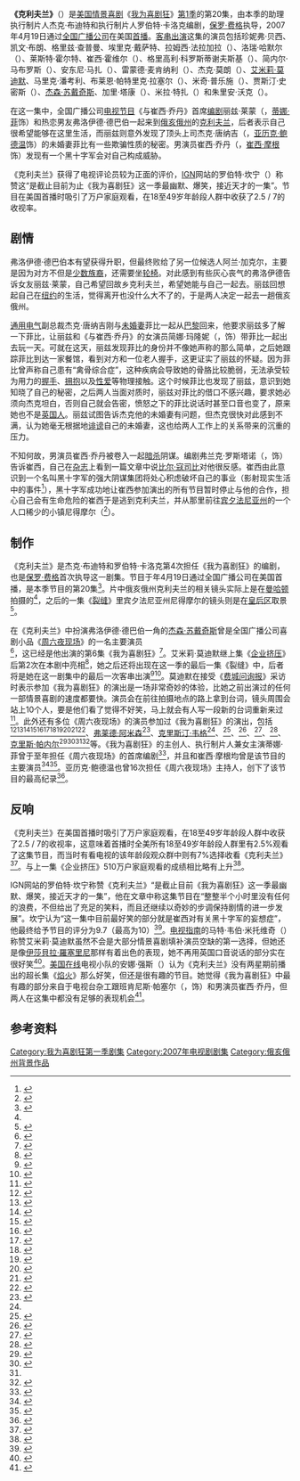 {{noteTA
|G1=Movie
|G2=Show
|1=zh-cn:我为喜剧狂; zh-tw:超級製作人; zh-hk:娛樂揸Fit人;
|2=zh-hk:珍·嘉露絲姬;zh-cn=简·科拉克斯基;
}}
{{Infobox television episode
| Title        = 克利夫兰<br />{{lang|en|Cleveland}}
| Series       = [[我为喜剧狂|我为喜剧狂]]
| Image        =  <!-- No-free image with insufficient rationale [[Image:Phoebe_(Cleveland).png|250px]] -->
| Caption      = Phoebe at a restaurant cheating on Jack
| Season       = 1
| Episode      = 20
| Airdate      = {{Start date|2007|04|19}}
| Production   = 120
| Writer       = {{link-en|杰克·布迪特|Jack Burditt}}<br />{{link-en|罗伯特·卡洛克|Robert Carlock}}
| Director     = [[保罗·费格|保罗·费格]]
| Photographer = 瓦尼亚·西恩祖尔（{{lang|en|Vanja Černjul}}）
| Guests       = {{link-en|珍妮弗·贝西|Jennifer Bassey}}饰充满活力的老妇人<br />凯文·布朗（{{lang|en|Kevin Brown}}）饰达特·康·斯莱特里（{{lang|en|Dot Com Slattery}}）<br />格里兹·查普曼（{{lang|en|Grizz Chapman}}）饰格里兹·格里斯伍德（{{lang|en|Grizz Griswold}}）<br />{{link-en|埃里克·戴萨特|Eric Dysart}}饰阿兰·加克尔（{{lang|en|Alan Garkel}}）<br />[[莱斯特·霍尔特|莱斯特·霍尔特]]以自己的真实身份出场<br />[[艾米莉·莫迪默|艾米莉·莫迪默]]饰菲比（{{lang|en|Phoebe}}）<br />{{link-en|马里克·潘考利|Maulik Pancholy}}饰乔纳森（{{lang|en|Jonathan}}）<br />[[杰森·苏戴奇斯|杰森·苏戴奇斯]]饰弗洛伊德·德巴伯（{{lang|en|Floyd DeBarber}}）
| Episode list = [[我为喜剧狂_(第1季)|《我为喜剧狂》 (第1季)]]<br />[[我为喜剧狂剧集列表|我为喜剧狂剧集列表]]
| Prev         = [[企业挤压|企业挤压]]
| Next         = [[裂缝_(我为喜剧狂)|裂缝]]
}}

'''《克利夫兰》'''（{{lang-en|''Cleveland''}}）是[[美国|美国]][[情景喜剧|情景喜剧]]《[[我为喜剧狂|我为喜剧狂]]》[[我为喜剧狂_(第1季)|第1季]]的第20集，由本季的助理执行制片人杰克·布迪特和执行制片人罗伯特·卡洛克编剧，[[保罗·费格|保罗·费格]]执导，2007年4月19日通过[[全国广播公司|全国广播公司]]在美国[[首演|首播]]。[[友情客串|客串出演]]这集的演员包括珍妮弗·贝西、凯文·布朗、格里兹·查普曼、埃里克·戴萨特、拉姆西·法拉加拉（{{lang|en|Ramsey Faragallah}}）、洛瑞·哈默尔（{{lang|en|Lori Hammel}}）、莱斯特·霍尔特、崔西·霍维尔（{{lang|en|Traci Hovel}}）、格里高利·科罗斯蒂谢夫斯基（{{lang|en|Gregory Korostishevsky}}）、简内尔·马布罗斯（{{lang|en|Jenelle Marlbrough}}）、安东尼·马扎（{{lang|en|Anthony Mazza}}）、雷蒙德·麦肯纳利（{{lang|en|Raymond McAnally}}）、杰克·莫朗（{{lang|en|Jack Moran}}）、[[艾米莉·莫迪默|艾米莉·莫迪默]]、马里克·潘考利、布莱恩·帕特里克·拉塞尔（{{lang|en|Brian Patrick Russell}}）、米奇·普乐施（{{lang|en|Mitch Poulos}}）、贾斯汀·史密斯（{{lang|en|Justin Smith}}）、[[杰森·苏戴奇斯|杰森·苏戴奇斯]]、加里·塔康（{{lang|en|Gary Tacon}}）、米拉·特扎（{{lang|en|Mira Tzur}}）和朱里安·沃克（{{lang|en|Julian Walker}}）。

在这一集中，全国广播公司[[电视节目|电视节目]]《{{lang|en|TGS}}与崔西·乔丹》首席[[编剧|编剧]]丽兹·莱蒙（{{lang|en|Liz Lemon}}，[[蒂娜·菲|蒂娜·菲]]饰）和热恋男友弗洛伊德·德巴伯一起来到[[俄亥俄州|俄亥俄州]]的[[克利夫兰_(俄亥俄州)|克利夫兰]]，后者表示自己很希望能够在这里生活，而丽兹则意外发现了顶头上司杰克·唐纳吉（{{lang|en|Jack Donaghy}}，[[亚历克·鲍德温|亚历克·鲍德温]]饰）的未婚妻菲比有一些欺骗性质的秘密。男演员崔西·乔丹（{{lang|en|Tracy Jordan}}，[[崔西·摩根|崔西·摩根]]饰）发现有一个黑十字军会对自己构成威胁。

《克利夫兰》获得了电视评论员较为正面的评价，[[IGN|IGN]]网站的罗伯特·坎宁（{{lang|en|Robert Canning}}）称赞这“是截止目前为止《我为喜剧狂》这一季最幽默、爆笑，接近天才的一集”。节目在美国首播时吸引了{{lang|en|520}}万户家庭观看，在18至49岁年龄段人群中收获了2.5 / 7的收视率。

== 剧情 ==
弗洛伊德·德巴伯本有望获得升职，但最终败给了另一位候选人阿兰·加克尔，主要是因为对方不但是[[非裔美国人|少数族裔]]，还需要坐[[轮椅|轮椅]]。对此感到有些灰心丧气的弗洛伊德告诉女友丽兹·莱蒙，自己希望回故乡克利夫兰，希望她能与自己一起去。丽兹回想起自己在[[纽约|纽约]]的生活，觉得离开也没什么大不了的，于是两人决定一起去一趟俄亥俄州。 

[[通用电气|通用电气]]副总裁杰克·唐纳吉刚与[[未婚妻|未婚妻]]菲比一起从[[巴黎|巴黎]]回来，他要求丽兹多了解一下菲比，让丽兹和《{{lang|en|TGS}}与崔西·乔丹》的女演员简娜·玛隆妮（{{lang|en|Jenna Maroney}}，{{link-en|简·科拉克斯基|Jane Krakowski}}饰）带菲比一起出去玩一天。可就在这天，丽兹发现菲比的身份并不像她声称的那么简单，之后她跟踪菲比到达一家餐馆，看到对方和一位老人握手，这更证实了丽兹的怀疑。因为菲比曾声称自己患有“禽骨综合症”，这种疾病会导致她的骨胳比较脆弱，无法承受较为用力的[[握手|握手]]、[[拥抱|拥抱]]以及[[性爱|性爱]]等物理接触。这个时候菲比也发现了丽兹，意识到她知晓了自己的秘密，之后两人当面对质时，丽兹对菲比的借口不感兴趣，要求她必须向杰克坦白，否则自己就会告密，愤怒之下的菲比说话时甚至口音也变了，原来她也不是[[英国人|英国人]]。丽兹试图告诉杰克他的未婚妻有问题，但杰克很快对此感到不满，认为她毫无根据地[[诽谤|诽谤]]自己的未婚妻，这也给两人工作上的关系带来的沉重的压力。

不知何故，男演员崔西·乔丹被卷入一起[[暗杀|暗杀]]阴谋。编剧弗兰克·罗斯塔诺（{{lang|en|Frank Rossitano}}，{{link-en|贾达·弗雷德兰德|Judah Friedlander}}饰）告诉崔西，自己在[[杂志|杂志]]上看到一篇文章中说[[比尔·寇司比|比尔·寇司比]]对他很反感。崔西由此意识到一个名叫黑十字军的强大阴谋集团将处心积虑破坏自己的事业（影射现实生活中的事件<ref>{{cite web |url=http://www.hongpong.com/archives/2005/12/19/dave_chappelle_conspiracy_theory_oprah_threats_farrakhan_thugs |title=The Dave Chappelle conspiracy theory: Oprah threats, Farrakhan thugs?? |date=2005-12-19 |accessdate=2013-08-12 |work=HongPong.com |archiveurl=https://web.archive.org/web/20130601021832/http://hongpong.com/archives/2005/12/19/dave_chappelle_conspiracy_theory_oprah_threats_farrakhan_thugs |archivedate=2013-06-01 |deadurl=yes }}</ref>），黑十字军成功地让崔西参加演出的所有节目暂时停止与他的合作，担心自己会有生命危险的崔西于是逃到克利夫兰，并从那里前往[[宾夕法尼亚州|宾夕法尼亚州]]的一个人口稀少的小镇尼得摩尔（{{lang|en|Needmore}}<ref>{{cite web |url=http://pennsylvania.hometownlocator.com/pa/fulton/needmore.cfm |title=Needmore, Pennsylvania PA Community Profile - Fulton County, PA Data |publisher=PA Hometown Locator |accessdate=2013-08-12 |archiveurl=https://web.archive.org/web/20120914234826/http://pennsylvania.hometownlocator.com/pa/fulton/needmore.cfm |archivedate=2012-09-14 |deadurl=no }}</ref>）。

== 制作 ==
《克利夫兰》是杰克·布迪特和罗伯特·卡洛克第4次担任《我为喜剧狂》的编剧，也是[[保罗·费格|保罗·费格]]首次执导这一剧集。节目于{{lang|en|2007}}年4月19日通过全国广播公司在美国首播，是本季节目的第20集<ref name="screen rush">{{cite web |url=http://www.screenrush.co.uk/television/television-813/season-2600/ |title=30 Rock: Episodes |publisher=Screenrush (AlloCiné) |accessdate=2013-07-28 |location=London |archiveurl=https://web.archive.org/web/20120730001543/http://www.screenrush.co.uk/television/television-813/season-2600/ |archivedate=2012-07-30 |deadurl=no }}</ref>。片中俄亥俄州克利夫兰的相关镜头实际上是在[[曼哈顿|曼哈顿]]拍摄的<ref name="cleveneedmorelocations" />，之后的一集《[[裂缝_(我为喜剧狂)|裂缝]]》里宾夕法尼亚州尼得摩尔的镜头则是在[[皇后区|皇后区]]取景<ref name="cleveneedmorelocations">{{cite news |first=Matt |last=Webb Mitovich |title=Funny Business: Tina Fey Previews ''30 Rock''s Future |url=http://www.tvguide.com/news/funny-business-tina-38033.aspx |publisher=''TV Guide'' |date=2007-06-12 |accessdate=2013-08-12 |archiveurl=https://web.archive.org/web/20121019005136/http://www.tvguide.com/news/funny-business-tina-38033.aspx |archivedate=2012-10-19 |deadurl=no }}</ref>。

在《克利夫兰》中扮演弗洛伊德·德巴伯一角的[[杰森·苏戴奇斯|杰森·苏戴奇斯]]曾是全国广播公司喜剧小品《[[周六夜现场|周六夜现场]]》的一名主要演员<ref name="sudeikis">{{cite news | first = Whitney | last = Matheson | title = A chat with ... ''30 Rock'' and ''SNL'' star Jason Sudeikis | url = http://content.usatoday.com/communities/popcandy/post/2007/04/159575/1 | work = USA Today | date = 2007-04-19 | accessdate = 2013-07-31 | archive-date = 2013-07-31 | archive-url = https://web.archive.org/web/20130731101104/http://content.usatoday.com/communities/popcandy/post/2007/04/159575/1 | dead-url = no }}</ref>，这已经是他出演的第6集《我为喜剧狂》<ref>{{cite web |url=http://www.imdb.com/name/nm0837177/filmoseries#tt0496424 |title=Jason Sudeikis — Filmography by TV series |accessdate=2013-08-10 |publisher=IMDb |archiveurl=https://web.archive.org/web/20120118061656/http://www.imdb.com/name/nm0837177/filmoseries#tt0496424 |archivedate=2012-01-18 |deadurl=no }}</ref>。艾米莉·莫迪默继上集《[[企业挤压|企业挤压]]》后第2次在本剧中亮相<ref>{{cite web |url=http://www.imdb.com/name/nm0607865/ |title=Emily Mortimer |accessdate=2013-08-10 |publisher=IMDb |archiveurl=https://web.archive.org/web/20130807202853/http://www.imdb.com/name/nm0607865/ |archivedate=2013-08-07 |deadurl=no }}</ref>，她之后还将出现在这一季的最后一集《裂缝》中，后者将是她在这一剧集中的最后一次客串出演<ref>{{cite news |first=Robert |last=Canning |url=http://www.ign.com/articles/2007/04/20/30-rock-cleveland-review |title=30 Rock: "Cleveland" Review |accessdate=2010-04-05 |date=2007-04-20 |publisher=IGN TV |archiveurl=https://web.archive.org/web/20120612020950/http://tv.ign.com/articles/782/782310p1.html |archivedate=2012-06-12 |deadurl=no }}</ref><ref>{{cite news |first=Mary Elizabeth |last=Williams |url=http://www.salon.com/entertainment/tv/review/2007/04/27/30_rock/print.html |archiveurl=https://web.archive.org/web/20110605075438/http://www.salon.com/entertainment/tv/review/2007/04/27/30_rock/print.html |archivedate=2011-06-05 |deadurl=yes |title=Finale wrap-up: "30 Rock" |accessdate=2011-06-05 |date=2007-04-27 |publisher=Salon.com }}</ref>。莫迪默在接受《[[费城问询报|费城问询报]]》采访时表示参加《我为喜剧狂》的演出是一场非常奇妙的体验，比她之前出演过的任何一部情景喜剧的速度都要快。演员会在前往拍摄地点的路上拿到台词，镜头周围会站上10个人，要是他们看了觉得不好笑，马上就会有人写一段新的台词重新来过<ref>{{cite news |first=Howard |last=Gensler |url=http://articles.philly.com/2007-10-19/entertainment/24996403_1_room-service-real-girl-emily-mortimer |title=Emily Mortimer enjoys her work in 'Lars and the Real Girl' |accessdate=2013-08-10 |date=2007-10-19 |work=The Philadelphia Inquirer |archiveurl=https://web.archive.org/web/20121018221515/http://articles.philly.com/2007-10-19/entertainment/24996403_1_room-service-real-girl-emily-mortimer |archivedate=2012-10-18 |deadurl=no }}</ref>。此外还有多位《周六夜现场》的演员参加过《我为喜剧狂》的演出，包括{{link-en|瑞秋·德拉彻|Rachel Dratch}}<ref>{{cite news |first=Justin |last=Ravitz |title=Unemployment’s a Downer for ''SNL''-er Dratch |url=http://nymag.com/news/intelligencer/45792/ |publisher=''New York Magazine'' |date=2008-04-07 |accessdate=2013-07-28 |archiveurl=https://web.archive.org/web/20121013011052/http://nymag.com/news/intelligencer/45792/ |archivedate=2012-10-13 |deadurl=no }}</ref><ref name="ew fine">{{cite news |first=Kristen |last=Baldwin |url=http://www.ew.com/ew/article/0,,20033897_2,00.html |title=One Fine Fey |accessdate=2013-07-31 |date=2007-04-10 |work=Entertainment Weekly |page=2 |archiveurl=https://web.archive.org/web/20121018010111/http://www.ew.com/ew/article/0%2C%2C20033897_2%2C00.html |archivedate=2012-10-18 |deadurl=no }}</ref><ref name="michaelsaboutdratch">{{cite news |first=Michael |last=Schneider |title=Inside Move: Dratch latched to multiple ''Rock'' roles |url=http://variety.com/2006/scene/news/inside-move-dratch-latched-to-multiple-rock-roles-1200342025/ |publisher=''Variety'' |date=2006-08-14 |accessdate=2013-07-28 |archiveurl=https://web.archive.org/web/20120516190758/http://www.variety.com/index.asp?layout=story&articleID=VR1117948462&cs=1 |archivedate=2012-05-16 |deadurl=no }}</ref><ref name="plotreference">{{cite episode |title=Pilot |episodelink=试播集 (我为喜剧狂) |series=30 Rock |credits=Writer: Tina Fey; Director: Adam Bernstein |network=NBC Universal |station=NBC |airdate=2006-10-11 |season=1 |number=1}}</ref><ref name="theaftermath">{{cite episode |title=The Aftermath |series=30 Rock |serieslink=我为喜剧狂 |credits=Writer: Tina Fey; Director: Adam Bernstein |network=NBC Universal |station=NBC |airdate=2006-10-18 |season=1 |number=2}}</ref><ref>{{cite episode |title=Jack Meets Dennis |series=30 Rock |credits=Writer: Jack Burditt; Director: Juan J. Campanella |network=NBC Universal |station=NBC |airdate=2006-11-30 |season=1 |number=6}}</ref><ref name="tracydoesconan">{{cite episode |title=Tracy Does Conan|series=30 Rock |credits=Writer: Tina Fey; Director: Adam Bernstein |network[NBC Universal |station=NBC |airdate=2006-12-07 |season=1 |number=7}}</ref><ref name="break">{{cite web |url=http://www.imdb.com/title/tt0905647/ |title="30 Rock" The Break-Up (2006) |accessdate=2013-08-01 |publisher=IMDb |archiveurl=https://web.archive.org/web/20120802103415/http://www.imdb.com/title/tt0905647/ |archivedate=2012-08-02 |deadurl=no }}</ref><ref name="baby show">{{cite episode |title=The Baby Show |series=30 Rock |credits=Writer: Jack Burditt; Director: Michael Engler |network=NBC Universal |station=NBC |airdate=2007-01-04 |season=1 |number=9}}</ref><ref>{{cite episode |title=Up All Night |series=30 Rock |credits=Writer: Tina Fey; Director: Michael Engler |network=NBC Universal |station=NBC |airdate=2007-02-08 |season=1 |number=13}}</ref><ref>{{cite episode |title=Hard Ball |series=30 Rock |credits=Writer: Matt Hubbard; Director: Don Scardino |network=NBC Universal |station=NBC |airdate=2007-02-22 |season=1 |number=15}}</ref>、[[弗莱德·阿米森|弗莱德·阿米森]]<ref name="somebody to love">{{cite news |first=Robert |last=Canning |url=http://uk.ign.com/articles/2007/11/16/30-rock-somebody-to-love-review |title=''30 Rock'': "Somebody to Love" Review |accessdate=2013-07-31 |publisher=IGN |archiveurl=https://web.archive.org/web/20121022114115/http://www.ign.com/articles/2007/11/16/30-rock-somebody-to-love-review |archivedate=2012-10-22 |deadurl=no }}</ref>、[[克里斯汀·韦格|克里斯汀·韦格]]<ref name="somebody to love" />、{{link-en|威尔·福特|Will Forte}}<ref>{{cite news |url=http://www.tvguide.com/episode-recaps/30-rock/february-1-2007-5916.aspx |first=Matt |last=Webb Mitovich |title=February 1, 2007: "It Feels Good to Laugh" |accessdate=2013-07-31 |date=2007-02-02 |work=TV Guide |archiveurl=https://web.archive.org/web/20121019174231/http://www.tvguide.com/tvshows/30-rock/episode-12-season-1/281135 |archivedate=2012-10-19 |deadurl=yes }}</ref>、{{link-en|莫莉·香侬|Molly Shannon}}<ref>{{cite episode |title=The Fighting Irish |series=30 Rock |credits=Writer: Jack Burditt; Director: Dennie Gordon |network=NBC Universal |station=NBC |airdate=2007-03-08 |season=1 |number=17}}</ref>、{{link-en|霍拉提奥·桑斯|Horatio Sanz}}<ref>{{cite web |url=http://tv.yahoo.com/30-rock/show/anna-howard-shaw-day/episode/229969/castcrew;_ylt=ApAQxiuPKcM.m1DE6hlJnR6xo9EF |title=30 Rock — Anna Howard Shaw Day |accessdate=2011-06-15 |publisher=Yahoo! TV |archiveurl=https://web.archive.org/web/20110615061125/http://tv.yahoo.com/30-rock/show/anna-howard-shaw-day/episode/229969/castcrew%3B_ylt%3DApAQxiuPKcM.m1DE6hlJnR6xo9EF |archivedate=2011-06-15 |deadurl=yes }}</ref>、{{link-en|简·霍克斯|Jan Hooks}}<ref>{{cite news |first=Alan |last=Sepinwall |url=http://www.nj.com/entertainment/tv/index.ssf/2010/02/30_rock_verna_jan_hooks_guest-.html |title=30 Rock, 'Verna': Jan Hooks guest-stars |accessdate=2013-08-02 |date=2010-02-04 |work=The Star-Ledger |archiveurl=https://web.archive.org/web/20121010221813/http://www.nj.com/entertainment/tv/index.ssf/2010/02/30_rock_verna_jan_hooks_guest-.html |archivedate=2012-10-10 |deadurl=no }}</ref>、[[克里斯·帕内尔|克里斯·帕内尔]]<ref>{{cite web |url=http://tv.yahoo.com/30-rock/show/the-baby-show/episode/115158/castcrew;_ylt=AvuPPAZBbLa7hQG9q4bBRVivo9EF |title=30 Rock — The Baby Show |accessdate=2010-04-21 |publisher=Yahoo! TV |archiveurl=https://web.archive.org/web/20110615060804/http://tv.yahoo.com/30-rock/show/the-baby-show/episode/115158/castcrew%3B_ylt%3DAvuPPAZBbLa7hQG9q4bBRVivo9EF |archivedate=2011-06-15 |deadurl=yes }}</ref><ref>{{cite web |url=http://www.imdb.com/title/tt0931394/ |title=30 Rock The Baby Show (TV Episode 2007) |publisher=IMDb |accessdate=2013-08-02 |archiveurl=https://web.archive.org/web/20110909071159/http://www.imdb.com/title/tt0931394/ |archivedate=2011-09-09 |deadurl=no }}</ref><ref name="baby show" /><ref name="parnell">{{cite news |first=Annie |last=Barrett |authorlink= |coauthors= |title=What ''SNL'' alums besides Chris Parnell should guest on ''30 Rock''? |url=http://popwatch.ew.com/2006/12/07/what_snl_alums_/ |work= |publisher=''Entertainment Weekly'' |date=2006-12-07 |accessdate=2013-08-01 |archiveurl=https://web.archive.org/web/20130608163606/http://popwatch.ew.com/2006/12/07/what_snl_alums_/ |archivedate=2013-06-08 |deadurl=no }}</ref>等。《我为喜剧狂》的主创人、执行制片人兼女主演蒂娜·菲曾于{{lang|en|1999}}至{{lang|en|2006}}年担任《周六夜现场》的首席编剧<ref>{{cite news |first=Christopher |last=Goodwin |url=http://www.theguardian.com/lifeandstyle/2008/may/11/women.television |title=And funny with it |accessdate=2013-07-31 |date=2008-05-11 |work=The Guardian |archiveurl=https://web.archive.org/web/20090225222859/http://www.guardian.co.uk/lifeandstyle/2008/may/11/women.television |archivedate=2009-02-25 |deadurl=no }}</ref>，并且和崔西·摩根均曾是该节目的主要演员<ref>{{cite news |url=http://uk.ign.com/articles/2006/10/18/ign-interview-30-rocks-tracy-morgan |title=IGN Interview: ''30 Rock''s Tracy Morgan |accessdate=2010-03-27 |last=Fickett |first=Travis |date=2006-10-17 |publisher=IGN |archiveurl=https://web.archive.org/web/20130728020822/http://www.ign.com/articles/2006/10/18/ign-interview-30-rocks-tracy-morgan |archivedate=2013-07-28 |deadurl=no }}</ref><ref name="tinafey_yahoo">{{cite web|url=http://tv.yahoo.com/person/tina-fey/biography.html|title=Tina Fey Biography|accessdate=2013-08-01|last=|first=|coauthors=|date=|work=|publisher=''Yahoo!''|deadurl=yes|archiveurl=https://web.archive.org/web/20130801081437/http://tv.yahoo.com/person/tina-fey/biography.html|archivedate=2013-08-01}}</ref>。亚历克·鲍德温也曾16次担任《周六夜现场》主持人，创下了该节目的最高纪录<ref name="alec_snl">{{cite episode |title=Alec Baldwin/Christina Aguilera |episodelink= |series=Saturday Night Live |serieslink=周六夜现场 |credits= |network=NBC Universal |station=NBC |airdate=2006-11-11 |season=32 |seriesno= |number=5 |minutes= }}</ref>。

== 反响 ==
《克利夫兰》在美国首播时吸引了{{lang|en|520}}万户家庭观看，在18至49岁年龄段人群中收获了2.5 / 7的收视率，这意味着首播时全美所有18至49岁年龄段人群里有2.5%观看了这集节目，而当时有看电视的该年龄段观众群中则有7%选择收看《克利夫兰》<ref>{{cite news|url=http://www.thefutoncritic.com/ratings/2007/04/24/nbc-ratings-results-for-the-week-of-april-16-22-24258/20070424nbc02/|title=NBC Ratings Results for the Week of April 16–22|accessdate=2013-08-12|date=2007-04-24|publisher=The Futon Critic|archive-date=2012-09-09|archive-url=https://www.webcitation.org/6AXtcWcru?url=http://www.thefutoncritic.com/ratings/2007/04/24/nbc-ratings-results-for-the-week-of-april-16-22-24258/20070424nbc02/|dead-url=no}}</ref>。与上一集《企业挤压》510万户家庭观看的成绩相比略有上升<ref>{{cite web |url=http://www.thefutoncritic.com/news.aspx?id=20070413abc01 |title=Quick Take For Thursday, April 12, 2007 (Based On Fast Affiliate Ratings) |accessdate=2013-08-10 |date=2007-04-13 |publisher=The Futon Critic |archive-date=2012-09-09 |archive-url=https://www.webcitation.org/6AXtbuZTq?url=http://www.thefutoncritic.com/news.aspx?id=20070413abc01 |dead-url=no }}</ref>。

IGN网站的罗伯特·坎宁称赞《克利夫兰》“是截止目前《我为喜剧狂》这一季最幽默、爆笑，接近天才的一集”，他在文章中称这集节目在“整整半个小时里没有任何的浪费，不但给出了充足的笑料，而且还继续以奇妙的步调保持剧情的进一步发展”。坎宁认为“这一集中目前最好笑的部分就是崔西对有关黑十字军的妄想症”，他最终给予节目的评分为9.7（最高为10）<ref name="ign">{{cite web |url=http://uk.ign.com/articles/2007/04/20/30-rock-cleveland-review |title=''30 Rock'': "Cleveland" Review |accessdate=2013-08-12 |last=Canning |first=Robert |date=2007-04-20 |publisher=IGN |archiveurl=https://web.archive.org/web/20130810131536/http://www.ign.com/articles/2007/04/20/30-rock-cleveland-review |archivedate=2013-08-10 |deadurl=no }}</ref>。[[电视指南_(美国杂志)|电视指南]]的马特·韦伯·米托维奇（{{lang|en|Matt Webb Mitovich}}）称赞艾米莉·莫迪默虽然不会是大部分情景喜剧填补演员空缺的第一选择，但她还是像[[伊莎貝拉·羅塞里尼|伊莎貝拉·羅塞里尼]]那样有着出色的表现，她不再用英国口音说话的部分实在很好笑<ref>{{cite web |url=http://www.tvguide.com/tvshows/30-rock/episode-20-season-1/281135 |title=April 19, 2007: "By the Hammer of Thor!" |accessdate=2013-08-12 |last=Webb Mitovich |first=Matt |date=2007-04-19 |publisher=''TV Guide'' |archiveurl=https://web.archive.org/web/20121019005141/http://www.tvguide.com/tvshows/30-rock/episode-20-season-1/281135 |archivedate=2012-10-19 |deadurl=yes }}</ref>。[[美国在线|美国在线]]电视小队的安娜·强斯（{{lang|en|Anna Johns}}）认为《克利夫兰》没有两星期前播出的超长集《[[焰火_(我为喜剧狂)|焰火]]》那么好笑，但还是很有趣的节目。她觉得《我为喜剧狂》中最有趣的部分来自于电视台杂工跟班肯尼斯·帕塞尔（{{lang|en|Kenneth Parcell}}，{{link-en|Jack McBrayer|杰克·麦克布瑞尔}}饰）和男演员崔西·乔丹，但两人在这集中都没有足够的表现机会<ref>{{cite web |url=http://www.aoltv.com/2007/04/20/30-rock-cleveland/ |title=''30 Rock'': "Cleveland" |accessdate=2013-08-12 |last=Johns |first=Anna |date=2007-04-20 |publisher=AOL's ''TV Squad'' |archiveurl=https://web.archive.org/web/20120902092723/http://www.aoltv.com/2007/04/20/30-rock-cleveland/ |archivedate=2012-09-02 |deadurl=no }}</ref>。

== 参考资料 ==
{{portal box|电视剧|美国}}
{{refbegin}}
{{reflist|colwidth=30em}}
{{refend}}
{{30 Rock Season One}}

[[Category:我为喜剧狂第一季剧集|Category:我为喜剧狂第一季剧集]]
[[Category:2007年电视剧剧集|Category:2007年电视剧剧集]]
[[Category:俄亥俄州背景作品|Category:俄亥俄州背景作品]]

{{Good article}}